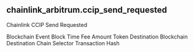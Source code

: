 ## chainlink_arbitrum.ccip_send_requested 
Chainlink CCIP Send Requested


<ParamField path="blockchain">
Blockchain
</ParamField>
<ParamField path="evt_block_time">
Event Block Time
</ParamField>
<ParamField path="fee_amount">
Fee Amount
</ParamField>
<ParamField path="token">
Token
</ParamField>
<ParamField path="destination_blockchain">
Destination Blockchain
</ParamField>
<ParamField path="destination_chain_selector">
Destination Chain Selector
</ParamField>
<ParamField path="tx_hash">
Transaction Hash
</ParamField>
